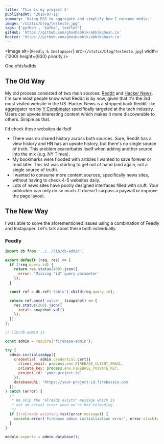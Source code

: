 ```yaml
---
title: 'This is my project 5'
publishedAt: '2018-07-11'
summary: 'Using RSS to aggregate and simplify how I consume media.'
image: '/static/blog/testeste.jpg'
tags: ['python', 'kafka','leaflet']
gitHub: 'https://github.com/ghoshabhik/abhikghosh.in'
hosted: 'https://github.com/ghoshabhik/abhikghosh.in'
---
```


<Image
  alt={`Feedly & Instapaper`}
  src={`/static/blog/testeste.jpg`}
  width={1200}
  height={630}
  priority
/>

One ofdsfsdfds
## The Old Way

My old process consisted of two main sources: [Reddit](https://www.reddit.com/) and [Hacker News](https://news.ycombinator.com/). I'm sure most people know what Reddit is by now, given that it's the 3rd most visited website in the US. Hacker News is a stripped back Reddit-like aggregator ran by [Y Combinator](http://www.ycombinator.com/) specifically targeted at the tech industry. Users can upvote interesting content which makes it more discoverable to others. Simple as that.

I'd check these websites dailfsdf
- There was no shared history across both sources. Sure, Reddit has a view history and HN has an upvote history, but there's no single source of truth. This problem exacerbates itself when adding another source into the mix (e.g. NY Times).
- My bookmarks were flooded with articles I wanted to save forever or read later. This list was starting to get out of hand (and again, not a single source of truth).
- I wanted to consume more content sources, specifically news sites, without having to check 4-5 websites daily.
- Lots of news sites have poorly designed interfaces filled with cruft. Your adblocker can only do so much. It doesn't surpass a paywall or improve the page layout.

## The New Way

I was able to solve the aforementioned issues using a combination of Feedly and Instapaper. Let's talk about these both individually.

### Feedly



```js
import db from '../../lib/db-admin';

export default (req, res) => {
  if (!req.query.id) {
    return res.status(400).json({
      error: 'Missing "id" query parameter'
    });
  }

  const ref = db.ref('table').child(req.query.id);

  return ref.once('value', (snapshot) => {
    res.status(200).json({
      total: snapshot.val()
    });
  });
};
```

```js
// lib/db-admin.js

const admin = require('firebase-admin');

try {
  admin.initializeApp({
    credential: admin.credential.cert({
      client_email: process.env.FIREBASE_CLIENT_EMAIL,
      private_key: process.env.FIREBASE_PRIVATE_KEY,
      project_id: 'your-project-id'
    }),
    databaseURL: 'https://your-project-id.firebaseio.com'
  });
} catch (error) {
  /*
   * We skip the "already exists" message which is
   * not an actual error when we're hot-reloading.
   */
  if (!/already exists/u.test(error.message)) {
    console.error('Firebase admin initialization error', error.stack);
  }
}

module.exports = admin.database();
```

